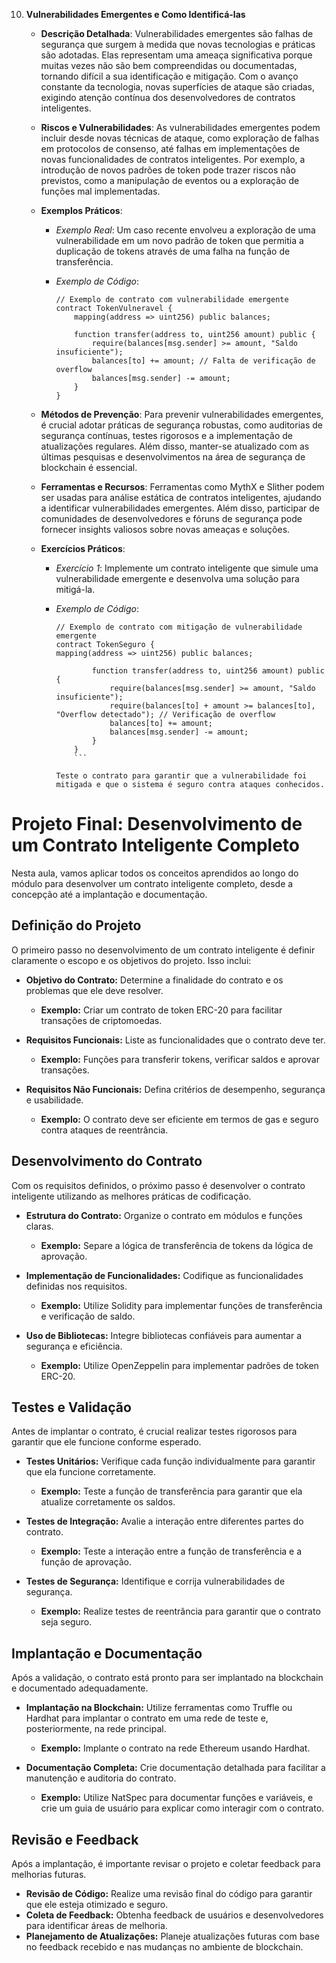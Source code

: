 10. **Vulnerabilidades Emergentes e Como Identificá-las**

    - **Descrição Detalhada**: Vulnerabilidades emergentes são falhas de segurança que surgem à medida que novas tecnologias e práticas são adotadas. Elas representam uma ameaça significativa porque muitas vezes não são bem compreendidas ou documentadas, tornando difícil a sua identificação e mitigação. Com o avanço constante da tecnologia, novas superfícies de ataque são criadas, exigindo atenção contínua dos desenvolvedores de contratos inteligentes.

    - **Riscos e Vulnerabilidades**: As vulnerabilidades emergentes podem incluir desde novas técnicas de ataque, como exploração de falhas em protocolos de consenso, até falhas em implementações de novas funcionalidades de contratos inteligentes. Por exemplo, a introdução de novos padrões de token pode trazer riscos não previstos, como a manipulação de eventos ou a exploração de funções mal implementadas.

    - **Exemplos Práticos**:

      - _Exemplo Real_: Um caso recente envolveu a exploração de uma vulnerabilidade em um novo padrão de token que permitia a duplicação de tokens através de uma falha na função de transferência.
      - _Exemplo de Código_:

        ```solidity
        // Exemplo de contrato com vulnerabilidade emergente
        contract TokenVulneravel {
            mapping(address => uint256) public balances;

            function transfer(address to, uint256 amount) public {
                require(balances[msg.sender] >= amount, "Saldo insuficiente");
                balances[to] += amount; // Falta de verificação de overflow
                balances[msg.sender] -= amount;
            }
        }
        ```

    - **Métodos de Prevenção**: Para prevenir vulnerabilidades emergentes, é crucial adotar práticas de segurança robustas, como auditorias de segurança contínuas, testes rigorosos e a implementação de atualizações regulares. Além disso, manter-se atualizado com as últimas pesquisas e desenvolvimentos na área de segurança de blockchain é essencial.

    - **Ferramentas e Recursos**: Ferramentas como MythX e Slither podem ser usadas para análise estática de contratos inteligentes, ajudando a identificar vulnerabilidades emergentes. Além disso, participar de comunidades de desenvolvedores e fóruns de segurança pode fornecer insights valiosos sobre novas ameaças e soluções.

    - **Exercícios Práticos**:

      - _Exercício 1_: Implemente um contrato inteligente que simule uma vulnerabilidade emergente e desenvolva uma solução para mitigá-la.
      - _Exemplo de Código_:

        ````solidity
        // Exemplo de contrato com mitigação de vulnerabilidade emergente
        contract TokenSeguro {
        mapping(address => uint256) public balances;

                function transfer(address to, uint256 amount) public {
                    require(balances[msg.sender] >= amount, "Saldo insuficiente");
                    require(balances[to] + amount >= balances[to], "Overflow detectado"); // Verificação de overflow
                    balances[to] += amount;
                    balances[msg.sender] -= amount;
                }
            }
            ```

        Teste o contrato para garantir que a vulnerabilidade foi mitigada e que o sistema é seguro contra ataques conhecidos.
        ````

# Projeto Final: Desenvolvimento de um Contrato Inteligente Completo

Nesta aula, vamos aplicar todos os conceitos aprendidos ao longo do módulo para desenvolver um contrato inteligente completo, desde a concepção até a implantação e documentação.

## Definição do Projeto

O primeiro passo no desenvolvimento de um contrato inteligente é definir claramente o escopo e os objetivos do projeto. Isso inclui:

- **Objetivo do Contrato:** Determine a finalidade do contrato e os problemas que ele deve resolver.

  - **Exemplo:** Criar um contrato de token ERC-20 para facilitar transações de criptomoedas.

- **Requisitos Funcionais:** Liste as funcionalidades que o contrato deve ter.

  - **Exemplo:** Funções para transferir tokens, verificar saldos e aprovar transações.

- **Requisitos Não Funcionais:** Defina critérios de desempenho, segurança e usabilidade.
  - **Exemplo:** O contrato deve ser eficiente em termos de gas e seguro contra ataques de reentrância.

## Desenvolvimento do Contrato

Com os requisitos definidos, o próximo passo é desenvolver o contrato inteligente utilizando as melhores práticas de codificação.

- **Estrutura do Contrato:** Organize o contrato em módulos e funções claras.

  - **Exemplo:** Separe a lógica de transferência de tokens da lógica de aprovação.

- **Implementação de Funcionalidades:** Codifique as funcionalidades definidas nos requisitos.

  - **Exemplo:** Utilize Solidity para implementar funções de transferência e verificação de saldo.

- **Uso de Bibliotecas:** Integre bibliotecas confiáveis para aumentar a segurança e eficiência.
  - **Exemplo:** Utilize OpenZeppelin para implementar padrões de token ERC-20.

## Testes e Validação

Antes de implantar o contrato, é crucial realizar testes rigorosos para garantir que ele funcione conforme esperado.

- **Testes Unitários:** Verifique cada função individualmente para garantir que ela funcione corretamente.

  - **Exemplo:** Teste a função de transferência para garantir que ela atualize corretamente os saldos.

- **Testes de Integração:** Avalie a interação entre diferentes partes do contrato.

  - **Exemplo:** Teste a interação entre a função de transferência e a função de aprovação.

- **Testes de Segurança:** Identifique e corrija vulnerabilidades de segurança.
  - **Exemplo:** Realize testes de reentrância para garantir que o contrato seja seguro.

## Implantação e Documentação

Após a validação, o contrato está pronto para ser implantado na blockchain e documentado adequadamente.

- **Implantação na Blockchain:** Utilize ferramentas como Truffle ou Hardhat para implantar o contrato em uma rede de teste e, posteriormente, na rede principal.

  - **Exemplo:** Implante o contrato na rede Ethereum usando Hardhat.

- **Documentação Completa:** Crie documentação detalhada para facilitar a manutenção e auditoria do contrato.
  - **Exemplo:** Utilize NatSpec para documentar funções e variáveis, e crie um guia de usuário para explicar como interagir com o contrato.

## Revisão e Feedback

Após a implantação, é importante revisar o projeto e coletar feedback para melhorias futuras.

- **Revisão de Código:** Realize uma revisão final do código para garantir que ele esteja otimizado e seguro.
- **Coleta de Feedback:** Obtenha feedback de usuários e desenvolvedores para identificar áreas de melhoria.
- **Planejamento de Atualizações:** Planeje atualizações futuras com base no feedback recebido e nas mudanças no ambiente de blockchain.
